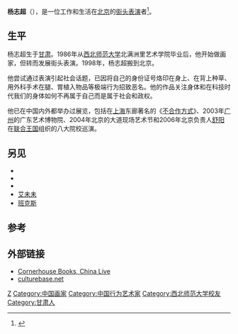 {{blpsources|time=2019-01-17T03:23:19+00:00}}
'''杨志超'''（{{bd|1963年|catIdx=Y}}），是一位工作和生活在[[北京|北京]]的[[街头表演|街头表演]]者<ref>{{cite web | title=Artist Yang Zhichao Moves from Extreme Pain to Memories | website=Vice | date=June 18, 2015 | url=https://www.vice.com/en_us/article/artist-yang-zhichao-moves-from-extreme-pain-to-memories | ref={{sfnref | Vice | 2015}} | accessdate=May 4, 2017}}</ref>。
== 生平 ==
杨志超生于[[甘肃|甘肃]]。1986年从[[西北师范大学|西北师范大学]]北满洲里艺术学院毕业后，他开始做画家，但转而发展街头表演。1998年，杨志超搬到北京。

他尝试通过表演引起社会话题，已因将自己的身份证号烙印在身上、在背上种草、用外科手术在腿、胃植入物品等极端行为招致恶名。他的作品关注身体和在科技时代我们的身体如何不再属于自己而是属于社会和政权。

他已在中国内外都举办过展览，包括在[[上海|上海]]东廊著名的《[[不合作方式|不合作方式]]》、2003年[[广州|广州]]的广东艺术博物院、2004年北京的大道现场艺术节和2006年北京负责人[[舒阳|舒阳]]在[[英国|联合王国]]组织的八大院校巡演。

== 另见 ==
*{{link-en|法式新节点|New French Extremity}}
*{{link-en|震撼艺术|Shock art}}
*{{link-en|超越艺术|Transgressive art}}
*[[艾未未|艾未未]]
*[[班克斯|班克斯]]

== 参考 ==
{{reflist}}

== 外部链接 ==
*[https://web.archive.org/web/20070928033336/http://www.cornerhouse.org/books/info.aspx?ID=1281&page=0 Cornerhouse Books, China Live]
*[https://web.archive.org/web/20061006125855/http://culturebase.net/artist.php?3776 culturebase.net]

{{authority control}}

{{DEFAULTSORT:Y}}
[[Category:杨姓|Z]]
[[Category:中国画家|Category:中国画家]]
[[Category:中国行为艺术家|Category:中国行为艺术家]]
[[Category:西北师范大学校友|Category:西北师范大学校友]]
[[Category:甘肃人|Category:甘肃人]]